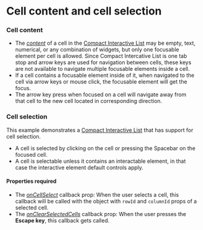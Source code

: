 
# Cell content and cell selection

### Cell content

* The [_content_](/components/cerner-terra-framework-docs/compact-interactive-list/about#cell) of a cell in the [Compact Interactive List](/components/cerner-terra-framework-docs/compact-interactive-list/about) may be empty, text, numerical, or any combination of widgets, but only one focusable element per cell is allowed. 
  Since Compact Intercative List is one tab stop and arrow keys are used for navigation between cells, these keys are not available to navigate multiple focusable elements inside a cell. 
* If a cell contains a focusable element inside of it, when navigated to the cell via arrow keys or mouse click, the focusable element will get the focus. 
* The arrow key press when focused on a cell will navigate away from that cell to the new cell located in corresponding direction.

### Cell selection

This example demonstrates a [Compact Interactive List](/components/cerner-terra-framework-docs/compact-interactive-list/about) that has support for cell selection. 

* A cell is selected by clicking on the cell or pressing the Spacebar on the focused cell. 
* A cell is selectable unless it contains an interactable element, in that case the interactive element default controls apply.

#### Properties required

* The [_onCellSelect_](/components/cerner-terra-framework-docs/compact-interactive-list/about#compact-interactive-list-props-table) callback prop: When the user selects a cell, this callback will be called with the object with `rowId` and `columnId` props of a selected cell. 
* The [_onClearSelectedCells_](/components/cerner-terra-framework-docs/compact-interactive-list/about#compact-interactive-list-props-table) callback prop: When the user presses the **Escape key**, this callback gets called.

<CellContent />

